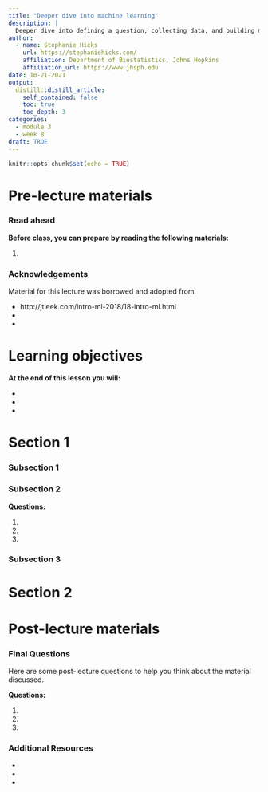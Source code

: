 ```yaml
---
title: "Deeper dive into machine learning"
description: |
  Deeper dive into defining a question, collecting data, and building machine learning models.
author:
  - name: Stephanie Hicks
    url: https://stephaniehicks.com/
    affiliation: Department of Biostatistics, Johns Hopkins
    affiliation_url: https://www.jhsph.edu
date: 10-21-2021
output:
  distill::distill_article:
    self_contained: false
    toc: true
    toc_depth: 3
categories:
  - module 3
  - week 8
draft: TRUE
---
```



```r
knitr::opts_chunk$set(echo = TRUE)
```

<!-- Add interesting quote -->


# Pre-lecture materials

### Read ahead

:::resources

**Before class, you can prepare by reading the following materials:**

1. 

:::


### Acknowledgements

Material for this lecture was borrowed and adopted from

- http://jtleek.com/intro-ml-2018/18-intro-ml.html
- 
- 

# Learning objectives

:::keyideas

**At the end of this lesson you will:**

- 
- 
- 

:::


# Section 1


### Subsection 1

### Subsection 2


:::questions

**Questions:**

1. 
2. 
3. 

:::

### Subsection 3


# Section 2


# Post-lecture materials

### Final Questions 

Here are some post-lecture questions to help you think about the material discussed.

:::questions

**Questions:**

1. 

2. 

3.

:::


### Additional Resources 

:::resources 

- 
- 
- 

::: 
